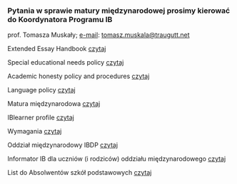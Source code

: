 ### Pytania w sprawie matury międzynarodowej prosimy kierować do Koordynatora Programu IB

prof. Tomasza Muskały; [e-mail](mailto:tomasz.muskala@traugutt.net): tomasz.muskala@traugutt.net

Extended Essay Handbook [czytaj](https://drive.google.com/file/d/1a1n0wO5gWhIyyBdAn07gZ1EsDdbWCLlW/view?usp=sharing)

Special educational needs policy  [czytaj](https://drive.google.com/file/d/11PQpJqS-mhhmSFzD3EWgTal3KGyiTtEd/view?usp=sharing)

Academic honesty policy and procedures  [czytaj](https://drive.google.com/file/d/1OxfZDyIKxrdp7kjmVpaIBRwBt5HSwU2R/view?usp=sharing)

Language policy  [czytaj](https://drive.google.com/file/d/1rV8PhMpifP9yc_ivbZo7OOUAm-PhvRHU/view?usp=sharing)

Matura międzynarodowa  [czytaj](https://drive.google.com/file/d/1QX4rmw9T_mX5LZX1-RZxVLD5Zget9FrO/view?usp=sharing)

IBlearner profile  [czytaj](https://drive.google.com/file/d/18O64anIu8bPpTA2jQgk7BqHGZkNys4DF/view?usp=sharing)

Wymagania  [czytaj](http://2lo.traugutt.net/dokumenty/maturamiedzynarodowawymagannia.pdf)

Oddział międzynarodowy IBDP  [czytaj](https://drive.google.com/file/d/1Olr4O7zipGBK6v4xjtqGm3pCwMAASHvW/view?usp=sharing)

Informator IB dla uczniów (i rodziców) oddziału międzynarodowego [czytaj](https://drive.google.com/file/d/1PGFcCuJ8vlqhZ77Khp5-yX5bqy_bCqFr/view?usp=sharing)

List do Absolwentów szkół podstawowych [czytaj](http://2lo.traugutt.net/dokumenty/matura%20międzynarodowa%20w%20traugucie.docx)